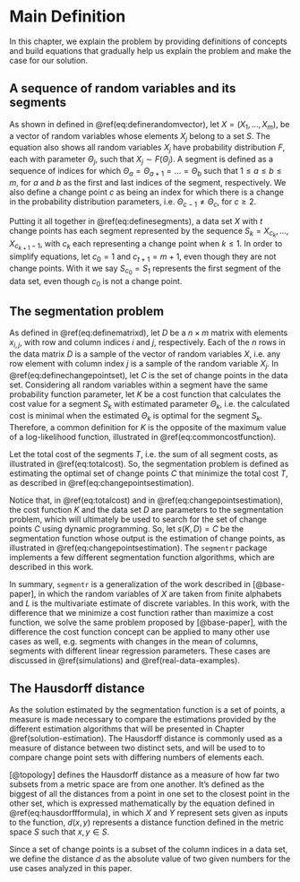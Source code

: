 # Main Definition

In this chapter, we explain the problem by providing definitions of concepts and
build equations that gradually help us explain the problem and make the case
for our solution.

## A sequence of random variables and its segments

As shown in defined in \@ref(eq:definerandomvector), let
$X=(X_1, \dots , X_m)$, be a vector of random variables whose elements $X_j$ belong
to a set $S$. The equation also shows all random variables $X_j$ have probability
distribution $F$, each with parameter $\Theta_j$, such that $X_j \sim
F(\Theta_j)$. A segment is defined as a sequence of indices for which
$\Theta_a = \Theta_{a+1} = \dots = \Theta_b$ such that $1 \le a \le b \le m$, for $a$ and
$b$ as the first and last indices of the segment, respectively. We also define
a change point $c$ as being an index for which there is a change in the
probability distribution parameters, i.e. $\Theta_{c-1} \ne \Theta_c$, for $c \ge 2$.

\begin{equation}
\begin{gathered}
X= (X_1, \dots , X_m) \\
X_j\in S, \text{ for } 1 \le j \le m \text{ and } j \in \Z \\
X_j\sim F(\Theta_j)
\end{gathered}
(\#eq:definerandomvector)
\end{equation}

Putting it all together in \@ref(eq:definesegments), a data set $X$ with $t$
change points has each segment represented by the sequence $S_k = X_{c_k},
\dots, X_{c_{k+1}-1}$, with $c_k$ each representing a change point when $k \le
1$. In order to simplify equations, let $c_0 = 1$ and $c_{t+1} = m + 1$, even
though they are not change points. With it we say $S_{c_0} = S_1$ represents
the first segment of the data set, even though $c_0$ is not a change point.


\begin{equation}
\begin{gathered}
c_0 = 1\\
c_{t+1} = m + 1 \\
1 \lt c_{1} \lt \dots \lt c_k \lt \dots \lt c_t \lt m + 1 \\, \text{ for } 0 \le k \le t \text{ and } k \in \Z \\
\Theta_{c_k} = \Theta_{c_k+1} = \dots = \Theta_{c_{k+1}-1} \\
\Theta_{c_k - 1} \ne \Theta_{c_k}, \text{ for } 1 \le k \le t \text{ and } k \in \Z \\
S_k = X_{c_k}, \dots, X_{c_{k+1}-1}
\end{gathered}
(\#eq:definesegments)
\end{equation}

## The segmentation problem

As defined in \@ref(eq:definematrixd), let $D$ be a $n \times m$ matrix with
elements $x_{i,j}$, with row and column indices $i$ and $j$, respectively. Each
of the $n$ rows in the data matrix $D$ is a sample of the vector of random
variables $X$, i.e. any row element with column index $j$ is a sample of the
random variable $X_j$. In \@ref(eq:definechangepointset), let $C$ is the set of
change points in the data set. Considering all random variables within a
segment have the same probability function parameter, let $K$ be a cost
function that calculates the cost value for a segment $S_k$ with estimated
parameter $\Theta_k$, i.e. the calculated cost is minimal when the estimated
$\Theta_k$ is optimal for the segment $S_k$. Therefore, a common definition for
$K$ is the opposite of the maximum value of a log-likelihood function, illustrated
in \@ref(eq:commoncostfunction).

\begin{equation}
D =
  \begin{bmatrix}
    x_{11} & \dots & x_{1j} & \dots & x_{1m} \\
    \dots  & \dots & \dots  & \dots & \dots  \\
    x_{i1} & \dots & x_{ij} & \dots & x_{im} \\
    \dots  & \dots & \dots  & \dots & \dots  \\
    x_{n1} & \dots & x_{nj} & \dots & x_{nm}
  \end{bmatrix}_{n \times m}
(\#eq:definematrixd)
\end{equation}


\begin{equation}
C = \{ c_1, \dots, c_t \}
(\#eq:definechangepointset)
\end{equation}

\begin{equation}
\Theta_k = arg\,max\left\{L(\Theta|S_k)\right\}
(\#eq:commoncostfunction)
\end{equation}

Let the total cost of the segments $T$, i.e. the sum of all segment costs, as
illustrated in \@ref(eq:totalcost). So, the segmentation problem is defined as
estimating the optimal set of change points $C$ that minimize the total cost $T$,
as described in \@ref(eq:changepointsestimation).

Notice that, in \@ref(eq:totalcost) and in \@ref(eq:changepointsestimation),
the cost function $K$ and the data set $D$ are parameters to the segmentation
problem, which will ultimately be used to search for the set of change points
$C$ using dynamic programming. So, let $s(K, D) = C$ be the segmentation
function whose output is the estimation of change points, as illustrated in
\@ref(eq:changepointsestimation). The `segmentr` package implements a few different
segmentation function algorithms, which are described in this work.

\begin{equation}
T = \sum_{k=0}^t K(S_k)
(\#eq:totalcost)
\end{equation}

\begin{equation}
C = arg\,min\left\{ T \right\} = arg\,min\left\{ \sum_{k=0}^t K(S_k) \right\}
(\#eq:changepointsestimation)
\end{equation}


In summary, `segmentr` is a generalization of the work described in
[@base-paper], in which the random variables of $X$ are taken from finite
alphabets and $L$ is the multivariate estimate of discrete variables. In this
work, with the difference that we minimize a cost function rather than maximize
a cost function, we solve the same problem proposed by [@base-paper], with the
difference the cost function concept can be applied to many other use cases as
well, e.g. segments with changes in the mean of columns, segments with
different linear regression parameters. These cases are discussed in
\@ref(simulations) and \@ref(real-data-examples).

## The Hausdorff distance

As the solution estimated by the segmentation function is a set of points, a
measure is made necessary to compare the estimations provided by the different
estimation algorithms that will be presented in Chapter
\@ref(solution-estimation). The Hausdorff distance is commonly used as a
measure of distance between two distinct sets, and will be used to to compare
change point sets with differing numbers of elements each.

[@topology] defines the Hausdorff distance as a measure of how far two subsets
from a metric space are from one another. It's defined as the biggest of all
the distances from a point in one set to the closest point in the other set,
which is expressed mathematically by the equation defined in
\@ref(eq:hausdorffformula), in which $X$ and $Y$ represent sets given as inputs
to the function, $d(x, y)$ represents a distance function defined in the metric
space $S$ such that $x, y \in S$.

\begin{equation}
d_H(X,Y) = \max\left\{\,\sup_{x \in X} \inf_{y \in Y} d(x,y)\, ,\, \sup_{y \in Y} \inf_{x \in X} d(x,y)\,\right\}
(\#eq:hausdorffformula)
\end{equation}

Since a set of change points is a subset of the column indices in a data set,
we define the distance $d$ as the absolute value of two given numbers for
the use cases analyzed in this paper.

